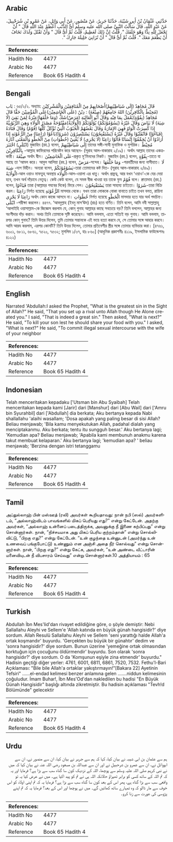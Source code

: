 ## Arabic


<div dir="rtl" lang="ar" style={{fontSize:'larger',backgroundColor:'#f8f9fa',padding:20}}>
حَدَّثَنِي عُثْمَانُ بْنُ أَبِي شَيْبَةَ، حَدَّثَنَا جَرِيرٌ، عَنْ مَنْصُورٍ، عَنْ أَبِي وَائِلٍ، عَنْ عَمْرِو بْنِ شُرَحْبِيلَ، عَنْ عَبْدِ اللَّهِ، قَالَ سَأَلْتُ النَّبِيَّ صلى الله عليه وسلم أَىُّ الذَّنْبِ أَعْظَمُ عِنْدَ اللَّهِ قَالَ ‏"‏ أَنْ تَجْعَلَ لِلَّهِ نِدًّا وَهْوَ خَلَقَكَ ‏"‏‏.‏ قُلْتُ إِنَّ ذَلِكَ لَعَظِيمٌ، قُلْتُ ثُمَّ أَىُّ قَالَ ‏"‏ وَأَنْ تَقْتُلَ وَلَدَكَ تَخَافُ أَنْ يَطْعَمَ مَعَكَ ‏"‏‏.‏ قُلْتُ ثُمَّ أَىُّ قَالَ ‏"‏ أَنْ تُزَانِيَ حَلِيلَةَ جَارِكَ ‏"‏‏.‏
</div>
<div style={{backgroundColor:'#f8f9fa',padding:20, marginBottom: 10}}><table> <thead> <tr> <th>References:</th> <th></th> </tr> </thead> <tbody><tr><td>Hadith No</td><td>4477</td></tr><tr><td>Arabic No</td><td>4477</td></tr><tr><td>Reference</td><td>Book 65 Hadith 4</td></tr></tbody></table></div>

## Bengali


<div dir="ltr" lang="bn" style={{fontSize:'larger',backgroundColor:'#f8f9fa',padding:20}}>
بَاب : ৬৫/২/২. অধ্যায়: قَالَ مُجَاهِدٌ (إِلَى شَيَاطِيْنِهِمْ)أَصْحَابِهِمْ مِنْ الْمُنَافِقِيْنَ وَالْمُشْرِكِيْنَ (مُحِيْطٌ بِالْكَافِرِيْنَ) اللهُ جَامِعُهُمْ (صِبْغَةَ) : دِيْنٌ (عَلَى الْخَاشِعِيْنَ)عَلَى الْمُؤْمِنِيْنَ حَقًّا قَالَ مُجَاهِدٌ (بِقُوَّةٍ)يَعْمَلُ بِمَا فِيْهِ وَقَالَ أَبُو الْعَالِيَةِ (مَرَضٌ)شَكٌّ (وَمَا خَلْفَهَا)عِبْرَةٌ لِمَنْ بَقِيَ (لَا شِيَةَ) لَا بَيَاضَ وَقَالَ غَيْرُهُ (يَسُوْمُوْنَكُمْ) يُوْلُوْنَكُمْ (الْوَلَايَةُ)مَفْتُوْحَةٌ مَصْدَرُ الْوَلَاءِ وَهِيَ الرُّبُوْبِيَّةُ إِذَا كُسِرَتْ الْوَاوُ فَهِيَ الإِمَارَةُ وَقَالَ بَعْضُهُمْ الْحُبُوْبُ الَّتِيْ تُؤْكَلُ كُلُّهَا (فُوْمٌ) وَقَالَ قَتَادَةُ (فَبَاءُوْا) فَانْقَلَبُوْا وَقَالَ غَيْرُهُ (يَسْتَفْتِحُوْنَ) يَسْتَنْصِرُوْنَ (شَرَوْا)بَاعُوْا (رَاعِنَا) مِنْ الرُّعُوْنَةِ إِذَا أَرَادُوْا أَنْ يُحَمِّقُوْا إِنْسَانًا قَالُوْا رَاعِنًا (لَا يَجْزِي) لَا يُغْنِيْ (خُطُوَاتِ) مِنْ الْخَطْوِ وَالْمَعْنَى آثَارَهُ (ابْتَلَى) اخْتَبَرَ মুজাহিদ (রহ.) বলেন, إِلَى شَيَاطِيْنِهِمْ তাদের সঙ্গী-সাথী মুনাফিক ও মুশরিক। مُحِيْطٌ بِالْكَافِرِيْنَ -আল্লাহ কাফিরদের পরিবেষ্টন করে আছেন- (সূরাহ আল-বাকারাহ ২/১৯)। অর্থাৎ আল্লাহ তাদের একত্রকারী। صِبْغَةَ অর্থাৎ দ্বীন। عَلَى الْخَاشِعِيْنَ-প্রকৃত মু’মিনদের নিকট। মুজাহিদ (রহ.) বলেন, بِقُوَّةٍ-তাতে যা আছে তা ‘আমল করে। আবুল আলিয়া (রহ.) বলেন, مَرَضٌ-সন্দেহ। وَمَا خَلْفَهَا -পরবর্তীদের জন্য নাসীহাত। لَا شِيَةَ -দাগ বিহীন। অন্যরা বলেন, يَسُوْمُوْنَكُمْ-তারা তোমাদের কষ্ট দিত- (সূরাহ আল-বাকারাহ ২/৪৯)। الْوَلَايَةُ-আল ওয়াও মাফতুহ্ অবস্থায় الْوَلَاء-আল-ওয়ালা এর ধাতু। অর্থাৎ প্রভুত্ব, আর যখন ‘ওয়াও’-কে যের দেয়া হবে, তখন অর্থ দাঁড়াবে নেতৃত্ব। কেউ কেউ বলেন, যে সমস্ত বীজ খাওয়া হয় তাকে ফুম فُوْمٌ বলে। ক্বাতাদাহ (রহ.) বলেন, فَبَاءُوْا তারা (আল্লাহর গযবের দিকে) ফিরে গেল। يَسْتَفْتِحُوْنَ তারা সাহায্য চাইতো। شَرَوْا-তারা বিক্রি করল। رَاعِنَا নির্গত হয়েছে الرُّعُوْنَةِ মাসদার থেকে। যখন তারা লোককে বোকা বানাতে চাইত তখন বলত, রায়িনা رَاعِنَا لَا يَجْزِي অর্থাৎ কোন কাজে আসবে না। خُطُوَاتِ নির্গত হয়েছে الْخَطْوِ মাসদার হতে যার অর্থ পদচিহ্ন। ابْتَلَى -পরীক্ষা করলেন। ৪৪৭৭. ‘আবদুল্লাহ (ইবনু মাস‘ঊদ) (রাঃ) হতে বর্ণিত। তিনি বলেন, আমি নবী সাল্লাল্লাহু ‘আলাইহি ওয়াসাল্লাম-কে জিজ্ঞেস করলাম যে, কোন্ গুনাহ আল্লাহর কাছে সবচেয়ে বড়? তিনি বললেন, আল্লাহর জন্য অংশীদার দাঁড় করান। অথচ তিনি তোমাকে সৃষ্টি করেছেন। আমি বললাম, এতো সত্যিই বড় গুনাহ। আমি বললাম, তারপর কোন্ গুনাহ? তিনি উত্তর দিলেন, তুমি তোমার সন্তানকে এই ভয়ে হত্যা করবে যে, সে তোমার সঙ্গে আহার করবে। আমি আরয করলাম, এরপর কোনটি? তিনি উত্তর দিলেন, তোমার প্রতিবেশীর স্ত্রীর সঙ্গে তোমার ব্যভিচার করা। [৪৭৬১, ৬০০১, ৬৮১১, ৬৮৬১, ৭৫২০, ৭৫৩২; মুসলিম ১/৩৭, হাঃ ৮৬০] (আধুনিক প্রকাশনীঃ ৪১১৯, ইসলামিক ফাউন্ডেশনঃ ৪১২২)
</div>
<div style={{backgroundColor:'#f8f9fa',padding:20, marginBottom: 10}}><table> <thead> <tr> <th>References:</th> <th></th> </tr> </thead> <tbody><tr><td>Hadith No</td><td>4477</td></tr><tr><td>Arabic No</td><td>4477</td></tr><tr><td>Reference</td><td>Book 65 Hadith 4</td></tr></tbody></table></div>

## English


<div dir="ltr" lang="en" style={{fontSize:'larger',backgroundColor:'#f8f9fa',padding:20}}>
Narrated 'Abdullah:I asked the Prophet, "What is the greatest sin in the Sight of Allah?" He said, "That you set up a rival unto Allah though He Alone created you." I said, "That is indeed a great sin." Then asked, "What is next?" He said, "To kill your son lest he should share your food with you." I asked, "What is next?" He said, "To commit illegal sexual intercourse with the wife of your neighbor
</div>
<div style={{backgroundColor:'#f8f9fa',padding:20, marginBottom: 10}}><table> <thead> <tr> <th>References:</th> <th></th> </tr> </thead> <tbody><tr><td>Hadith No</td><td>4477</td></tr><tr><td>Arabic No</td><td>4477</td></tr><tr><td>Reference</td><td>Book 65 Hadith 4</td></tr></tbody></table></div>

## Indonesian


<div dir="ltr" lang="id" style={{fontSize:'larger',backgroundColor:'#f8f9fa',padding:20}}>
Telah menceritakan kepadaku ['Utsman bin Abu Syaibah] Telah menceritakan kepada kami [Jarir] dari [Manshur] dari [Abu Wail] dari ['Amru bin Syurahbil] dari ['Abdullah] dia berkata; Aku bertanya kepada Nabi shallallahu 'alaihi wasallam; 'Dosa apakah yang paling besar di sisi Allah? Beliau menjawab; 'Bila kamu menyekutukan Allah, padahal dialah yang menciptakanmu. Aku berkata; tentu itu sungguh besar.' Aku bertanya lagi; 'Kemudian apa? Beliau menjawab; 'Apabila kami membunuh anakmu karena takut membuat kelaparan.' Aku bertanya lagi; 'kemudian apa? ' beliau menjawab; 'Berzina dengan istri tetanggamu
</div>
<div style={{backgroundColor:'#f8f9fa',padding:20, marginBottom: 10}}><table> <thead> <tr> <th>References:</th> <th></th> </tr> </thead> <tbody><tr><td>Hadith No</td><td>4477</td></tr><tr><td>Arabic No</td><td>4477</td></tr><tr><td>Reference</td><td>Book 65 Hadith 4</td></tr></tbody></table></div>

## Tamil


<div dir="ltr" lang="ta" style={{fontSize:'larger',backgroundColor:'#f8f9fa',padding:20}}>
அப்துல்லாஹ் பின் மஸ்ஊத் (ரலி) அவர்கள் கூறியதாவது: நான் நபி (ஸல்) அவர்களிடம், “அல்லாஹ்விடம் பாவங்களில் மிகப் பெரியது எது?” என்று கேட்டேன். அதற்கு அவர்கள், “அல்லாஹ் உன்னைப் படைத்திருக்க, அவனுக்கு நீ இணை கற்பிப்பது” என்று சொன்னார்கள். நான், “நிச்சயமாக அது மிகப் பெரிய குற்றம்தான்” என்று சொல்லிவிட்டு, “பிறகு எது?” என்று கேட்டேன். “உன் குழந்தை உன்னுடன் (அமர்ந்து உன் உணவைப் பங்குபோட்டு) உண்ணும் என அஞ்சி அதை நீர் கொல்வது” என்று சொன்னார்கள். நான், “பிறகு எது?” என்று கேட்க, அவர்கள், “உன் அண்டை வீட்டாரின் மனைவியுடன் நீ விபசாரம் செய்வது” என்று சொன்னார்கள்.10 அத்தியாயம் : 65
</div>
<div style={{backgroundColor:'#f8f9fa',padding:20, marginBottom: 10}}><table> <thead> <tr> <th>References:</th> <th></th> </tr> </thead> <tbody><tr><td>Hadith No</td><td>4477</td></tr><tr><td>Arabic No</td><td>4477</td></tr><tr><td>Reference</td><td>Book 65 Hadith 4</td></tr></tbody></table></div>

## Turkish


<div dir="ltr" lang="tr" style={{fontSize:'larger',backgroundColor:'#f8f9fa',padding:20}}>
Abdullah İbn Mes'lid'dan rivayet edildiğine göre, o şöyle demiştir: Nebi Sallallahu Aleyhi ve Sellem'e 'Allah katında en büyük günah hangisidir?' diye sordum. Allah Resulü Sallallahu Aleyhi ve Sellem 'seni yarattığı halde Allah'a ortak koşmandır' buyurdu. 'Gerçekten bu büyük bir günahtır' dedim ve 'sonra hangisidir?' diye sordum. Bunun üzerine 'yemeğine ortak olmasından korktuğun için çocuğunu öldürmendir' buyurdu. Son olarak 'sonra hangisidır?' diye sordum. O da 'Komşunun eşiyle zina etmendir' buyurdu." Hadisin geçtiği diğer yerler: 4761, 6001, 6811, 6861, 7520, 7532. Fethu'l-Bari Açıklaması: "Bile bile Allah'a ortaklar yakıştırmayın!"[Bakara 22] Ayetinin Tefsiri" ......el-endad kelimesi benzer anlamına gelen .......niddun kelimesinin çoğuludur. İmam Buhar!, İbn Mes'Od'dan nakledilen bu hadisi "En Büyük Günah Hangisidir" başlığı altında zikretmiştir. Bu hadisin açıklaması "Tevh!d Bölümünde" gelecektir
</div>
<div style={{backgroundColor:'#f8f9fa',padding:20, marginBottom: 10}}><table> <thead> <tr> <th>References:</th> <th></th> </tr> </thead> <tbody><tr><td>Hadith No</td><td>4477</td></tr><tr><td>Arabic No</td><td>4477</td></tr><tr><td>Reference</td><td>Book 65 Hadith 4</td></tr></tbody></table></div>

## Urdu


<div dir="rtl" lang="ur" style={{fontSize:'larger',backgroundColor:'#f8f9fa',padding:20}}>
ہم سے عثمان بن ابی شیبہ نے بیان کیا، کہا کہ ہم سے جریر نے بیان کیا، ان سے منصور نے، ان سے ابووائل نے، ان سے عمرو بن شرحبیل نے اور ان سے عبداللہ بن مسعود رضی اللہ عنہ نے بیان کیا کہ میں نے نبی کریم صلی اللہ علیہ وسلم سے پوچھا، اللہ کے نزدیک کون سا گناہ سب سے بڑا ہے؟ فرمایا اور یہ کہ تم اللہ کے ساتھ کسی کو برابر ٹھہراؤ حالانکہ اللہ ہی نے تم کو پید اکیا ہے۔ میں نے عرض کیا یہ تو واقعی سب سے بڑا گناہ ہے، پھر اس کے بعد کون سا گناہ سب سے بڑا ہے؟ فرمایا یہ کہ تم اپنی اولاد کو اس خوف سے مار ڈالو کہ وہ تمہارے ساتھ کھائیں گے۔ میں نے پوچھا اور اس کے بعد؟ فرمایا یہ کہ تم اپنے پڑوسی کی عورت سے زنا کرو۔
</div>
<div style={{backgroundColor:'#f8f9fa',padding:20, marginBottom: 10}}><table> <thead> <tr> <th>References:</th> <th></th> </tr> </thead> <tbody><tr><td>Hadith No</td><td>4477</td></tr><tr><td>Arabic No</td><td>4477</td></tr><tr><td>Reference</td><td>Book 65 Hadith 4</td></tr></tbody></table></div>